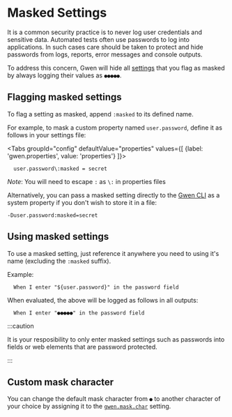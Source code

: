 
# Masked Settings

It is a common security practice is to never log user credentials and sensitive data. Automated tests often use passwords to log into applications. In such cases care should be taken to protect and hide passwords from logs, reports, error messages and console outputs.

To address this concern, Gwen will hide all [settings](/docs/settings/overview) that you flag as masked by always logging their values as `●●●●●`. 

## Flagging masked settings

To flag a setting as masked, append `:masked` to its defined name.

For example, to mask a custom property named `user.password`, define it as follows in your settings file:

<Tabs
  groupId="config"
  defaultValue="properties"
  values={[
    {label: 'gwen.properties', value: 'properties'}
  ]}>

  <TabItem value="properties">

  ```properties
    user.password\:masked = secret
  ```

  *Note*: You will need to escape `:` as `\:` in properties files

  </TabItem>

  </Tabs>

Alternatively, you can pass a masked setting directly to the [Gwen CLI](/docs/cli/launcher) as a system property if you don't wish to store it in a file:

```shell
-Duser.password:masked=secret
```

## Using masked settings

To use a masked setting, just reference it anywhere you need to using it's name (excluding the `:masked` suffix).

Example:

```gherkin
  When I enter "${user.password}" in the password field
```

When evaluated, the above will be logged as follows in all outputs:

```gherkin
  When I enter "●●●●●" in the password field
```

:::caution

It is your resposibility to only enter masked settings such as passwords into fields or web elements that are password protected.

:::

## Custom mask character

You can change the default mask character from `●` to another character of your choice by assigning it to the [`gwen.mask.char`](/docs/settings/reference#gwen-mask-char) setting.
